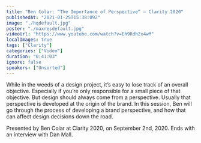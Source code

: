 ```yaml
---
title: "Ben Colar: “The Importance of Perspective” — Clarity 2020"
publishedAt: "2021-01-25T15:38:09Z"
image: "./hqdefault.jpg"
poster: "./maxresdefault.jpg"
videoUrl: "https://www.youtube.com/watch?v=Eh9Rdh2x4wM"
localImages: true
tags: ["Clarity"]
categories: ["Video"]
duration: "0:41:03"
ignore: false
speakers: ["Unsorted"]
---
```


While in the weeds of a design project, it’s easy to lose track of an overall objective. Especially if you’re only responsible for a small piece of that objective. But design should always come from a perspective. Usually that perspective is developed at the origin of the brand. In this session, Ben will go through the process of developing a brand perspective, and how that can affect design decisions down the road.

Presented by Ben Colar at Clarity 2020, on September 2nd, 2020. Ends with an interview with Dan Mall.
